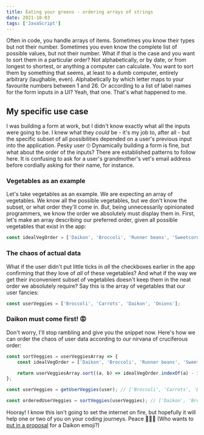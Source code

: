 ```yaml
---
title: Eating your greens - ordering arrays of strings
date: 2021-10-03
tags: ['JavaScript']
---
```



<Dropcap>Often</Dropcap> in code, you handle arrays of items. Sometimes you know their types but not
their number. Sometimes you even know the complete list of possible values, but not their number. What
if that is the case and you want to sort them in a particular order? Not alphabetically, or by date,
or from longest to shortest, or anything a computer can calculate. You want to sort them by something
that seems, at least to a dumb computer, entirely arbitrary (laughable, even). Alphabetically by which
letter maps to your favourite numbers between 1 and 26. Or according to a list of label names for the
form inputs in a UI? Yeah, that one. That's what happened to me.

## My specific use case

I was building a form at work, but I didn't know exactly what all the inputs were going to
be. I knew what they _could_ be - it's my job to, after all - but the specific subset of
all possibilities depended on a user's previous input into the application. Pesky user 🙄
Dynamically building a form is fine, but what about the order of the inputs? There are
established patterns to follow here. It is confusing to ask for a user's grandmother's
vet's email address before cordially asking for their name, for instance.

### Vegetables as an example

Let's take vegetables as an example. We are expecting an array of vegetables. We know all
the possible vegetables, but we don't know the subset, or what order they'll come in.
_But_, being unnecessarily opinionated programmers, we know the order we absolutely must
display them in. First, let's make an array describing our preferred order, given all
possible vegetables that exist in the app:

```js
const idealVegOrder = ['Daikon', 'Broccoli', 'Runner beans', 'Sweetcorn', 'Carrots', 'Onions'];
```

### The chaos of actual data

What if the user didn't put little ticks in _all_ the checkboxes earlier in the app
confirming that they love of _all_ of these vegetables? And what if the way we get their
inconvenient subset of vegetables doesn't keep them in the neat order we absolutely
require? Say this is the array of vegetables that our user fancies:

```js
const userVeggies = ['Broccoli', 'Carrots', 'Daikon', 'Onions'];
```

### Daikon must come first! 😡

Don't worry, I'll stop rambling and give you the snippet now. Here's how we can order the
chaos of user data according to our nirvana of cruciferous order:

```js
const sortVeggies = userVeggiesArray => {
    const idealVegOrder = ['Daikon', 'Broccoli', 'Runner beans', 'Sweetcorn', 'Carrots', 'Onions'];

    return userVeggiesArray.sort((a, b) => idealVegOrder.indexOf(a) - idealVegOrder.indexOf(b));
};

const userVeggies = getUserVeggies(user); // ['Broccoli', 'Carrots', 'Daikon', 'Onions']

const orderedUserVeggies = sortVeggies(userVeggies); // ['Daikon', 'Broccoli', 'Carrots', 'Onions']
```

Hooray! I know this isn't going to set the internet on fire, but hopefully it will help
one or two of you on your coding journeys. Peace 🌽🥦🥕 (Who wants to
[put in a proposal](https://unicode.org/emoji/proposals.html) for a Daikon emoji?)
